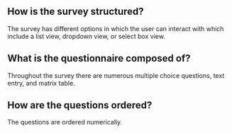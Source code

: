 ## How is the survey structured?

The survey has different options in which the user can interact with which include a list view, dropdown view, or select box view.

## What is the questionnaire composed of?

Throughout the survey there are numerous multiple choice questions, text entry, and matrix table.

## How are the questions ordered?

The questions are ordered numerically.
